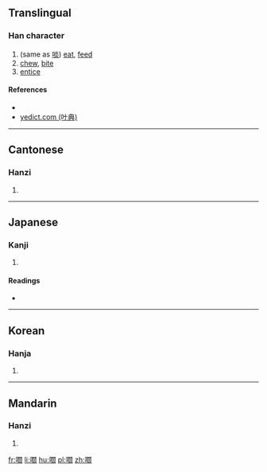 ==Translingual==

===Han character===
{{Han char|rn=30|rad=口|as=16|sn=19|four=67020|canj=RANX|ids=⿰口閻}}

# (same as [[啖]]) [[eat]], [[feed]]
# [[chew]], [[bite]]
# [[entice]]

====References====
* {{Han ref|kx=0213.310|dkj=04558|dj=0436.100|hdz=10703.160|uh=56AA|ud=22186|bh=F1F4|bd=61940}}
* [http://yedict.com/htm/56/56AA.htm yedict.com (叶典)]

----

==Cantonese==

===Hanzi===
{{yue-hanzi|jyut=[[daam6]], [[taam6]]|y=daam6, taam6}}

# {{defn|lang=yue|sort=口16}}

----

==Japanese==

===Kanji===
{{ja-kanji|grade=|rs=口16}}

# {{defn|lang=ja|sort=口16}}

====Readings====
* {{ja-readings|on=[[たん]] (tan), [[だん]] (dan)|kun=[[くらう]] (kurau), [[くらわす]] (kurawasu)}}

----

==Korean==

===Hanja===
{{ko-hanja|hangeul=담|rv=dam|mr=tam}}

# {{defn|lang=ko|sort=口16}}

----

==Mandarin==

===Hanzi===
{{cmn-hanzi|sim=啖|cmn-hanzi|pin=[[dàn]] ([[dan4]]), [[rāng]] ([[rang1]])|wg=tan<sup>4</sup>, jang<sup>1</sup>}}
# {{defn|lang=cmn|sort=口16}}

[[fr:嚪]]
[[li:嚪]]
[[hu:嚪]]
[[pl:嚪]]
[[zh:嚪]]